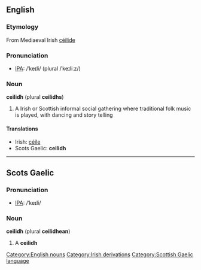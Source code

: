 ==English==
===Etymology===
From Mediaeval Irish [[céilide]]

===Pronunciation===
* [[Wiktionary:Pronunciation_key|IPA]]: /ˈkeɪli/ (plural /ˈkeɪliːz/)

===Noun===
'''ceilidh''' (plural '''ceilidhs''')
# A Irish or Scottish informal social gathering where traditional folk music is played, with dancing and story telling

====Translations====
* Irish: [[céile]]
* Scots Gaelic: '''ceilidh'''

----

==Scots Gaelic==
===Pronunciation===
* [[Wiktionary:Pronunciation_key|IPA]]: /ˈkeɪli/ <!-- not sure of plural -->

===Noun===
'''ceilidh''' (plural '''ceilidhean''')
# A '''ceilidh'''

[[Category:English nouns]]
[[Category:Irish derivations]]
[[Category:Scottish Gaelic language]]